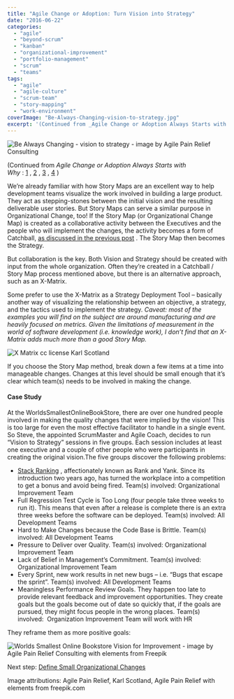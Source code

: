 ```yaml
---
title: "Agile Change or Adoption: Turn Vision into Strategy"
date: "2016-06-22"
categories: 
  - "agile"
  - "beyond-scrum"
  - "kanban"
  - "organizational-improvement"
  - "portfolio-management"
  - "scrum"
  - "teams"
tags: 
  - "agile"
  - "agile-culture"
  - "scrum-team"
  - "story-mapping"
  - "work-environment"
coverImage: "Be-Always-Changing-vision-to-strategy.jpg"
excerpt: '(Continued from _Agile Change or Adoption Always Starts with'
---
```


![Be Always Changing - vision to strategy - image by Agile Pain Relief Consulting](src/content/blog/agile-change-or-adoption-turn-vision-into-strategy/images/Be-Always-Changing-vision-to-strategy.jpg)

(Continued from _Agile Change or Adoption Always Starts with Why_ : [1](/blog/agile-change-or-adoption-always-starts-with-why) , [2](/blog/agile-change-or-adoption-the-steps-to-go-from-why-to-how) , [3](/blog/agile-change-or-adoption-sense-your-current-culture) , [4](/blog/agile-change-or-adoption-create-a-vision) )

We’re already familiar with how Story Maps are an excellent way to help development teams visualize the work involved in building a large product. They act as stepping-stones between the initial vision and the resulting deliverable user stories. But Story Maps can serve a similar purpose in Organizational Change, too! If the Story Map (or Organizational Change Map) is created as a collaborative activity between the Executives and the people who will implement the changes, the activity becomes a form of Catchball, [as discussed in the previous post](/blog/agile-change-or-adoption-create-a-vision) . The Story Map then becomes the Strategy.

But collaboration is the key. Both Vision and Strategy should be created with input from the whole organization. Often they’re created in a Catchball / Story Map process mentioned above, but there is an alternative approach, such as an X-Matrix.

Some prefer to use the X-Matrix as a Strategy Deployment Tool – basically another way of visualizing the relationship between an objective, a strategy, and the tactics used to implement the strategy. _Caveat: most of the examples you will find on the subject are around manufacturing and are heavily focused on metrics. Given the limitations of measurement in the world of software development (i.e. knowledge work), I don’t find that an X-Matrix adds much more than a good Story Map._

![X Matrix cc license Karl Scotland](src/content/blog/agile-change-or-adoption-turn-vision-into-strategy/images/X-Matrix-Karl-Scotland.jpeg)

If you choose the Story Map method, break down a few items at a time into manageable changes. Changes at this level should be small enough that it’s clear which team(s) needs to be involved in making the change.

#### Case Study

At the WorldsSmallestOnlineBookStore, there are over one hundred people involved in making the quality changes that were implied by the vision! This is too large for even the most effective facilitator to handle in a single event. So Steve, the appointed ScrumMaster and Agile Coach, decides to run “Vision to Strategy” sessions in five groups. Each session includes at least one executive and a couple of other people who were participants in creating the original vision.The five groups discover the following problems:

- [Stack Ranking](external:https://mspoweruser.com/microsoft-abolishes-stack-ranking-system-employee-evaluation-process/) , affectionately known as Rank and Yank. Since its introduction two years ago, has turned the workplace into a competition to get a bonus and avoid being fired. Team(s) involved: Organizational Improvement Team
- Full Regression Test Cycle is Too Long (four people take three weeks to run it). This means that even after a release is complete there is an extra three weeks before the software can be deployed. Team(s) involved: All Development Teams
- Hard to Make Changes because the Code Base is Brittle. Team(s) involved: All Development Teams
- Pressure to Deliver over Quality. Team(s) involved: Organizational Improvement Team
- Lack of Belief in Management’s Commitment. Team(s) involved: Organizational Improvement Team
- Every Sprint, new work results in net new bugs – i.e. “Bugs that escape the sprint”. Team(s) involved: All Development Teams
- Meaningless Performance Review Goals. They happen too late to provide relevant feedback and improvement opportunities. They create goals but the goals become out of date so quickly that, if the goals are pursued, they might focus people in the wrong places. Team(s) involved:  Organization Improvement Team will work with HR

They reframe them as more positive goals:

![Worlds Smallest Online Bookstore Vision for Improvement - image by Agile Pain Relief Consulting with elements from Freepik](src/content/blog/agile-change-or-adoption-turn-vision-into-strategy/images/WSOBS-Vision-for-Improvement.jpeg)

Next step: [Define Small Organizational Changes](/blog/agile-change-or-adoption-define-small-organizational-changes)

Image attributions: Agile Pain Relief, Karl Scotland, Agile Pain Relief with elements from freepik.com
